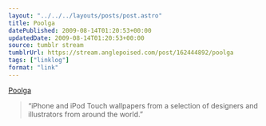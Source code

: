 ```yaml
---
layout: "../../../layouts/posts/post.astro"
title: Poolga
datePublished: 2009-08-14T01:20:53+00:00
updatedDate: 2009-08-14T01:20:53+00:00
source: tumblr stream
tumblrUrl: https://stream.anglepoised.com/post/162444892/poolga
tags: ["linklog"]
format: "link"
---
```


[Poolga][1]

> &ldquo;iPhone and iPod Touch wallpapers from a selection of designers and illustrators from around the world.&rdquo;

[1]: http://poolga.com/
